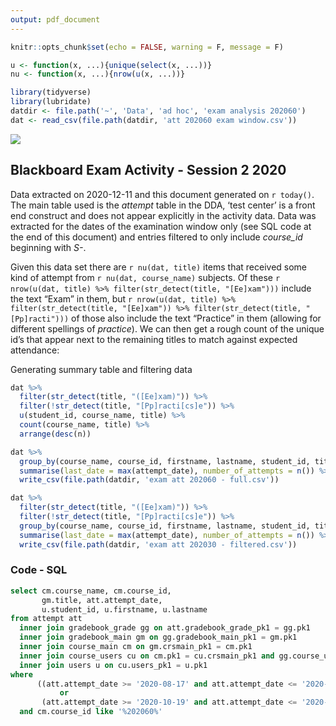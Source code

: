 ```yaml
---
output: pdf_document
---
```



```r
knitr::opts_chunk$set(echo = FALSE, warning = F, message = F)

u <- function(x, ...){unique(select(x, ...))}
nu <- function(x, ...){nrow(u(x, ...))}
```

``` r
library(tidyverse)
library(lubridate)
datdir <- file.path('~', 'Data', 'ad hoc', 'exam analysis 202060')
dat <- read_csv(file.path(datdir, 'att 202060 exam window.csv'))
```

![](banner.png)


## Blackboard Exam Activity - Session 2 2020

Data extracted on 2020-12-11 and this document generated on `r today()`. The main table used is the _attempt_ table in the DDA, 'test center' is a front end construct and does not appear explicitly in the activity data. Data was extracted for the dates of the examination window only (see SQL code at the end of this document) and entries filtered to only include _course_id_ beginning with _S-_.

Given this data set there are `r nu(dat, title)` items that received some kind of attempt from `r nu(dat, course_name)` subjects. Of these `r nrow(u(dat, title) %>% filter(str_detect(title, "[Ee]xam")))` include the text "Exam" in them, but `r nrow(u(dat, title) %>% filter(str_detect(title, "[Ee]xam")) %>% filter(str_detect(title, "[Pp]racti")))` of those also include the text "Practice" in them (allowing for different spellings of _practice_). We can then get a rough count of the unique id's that appear next to the remaining titles to match against expected attendance:

Generating summary table and filtering data

``` r
dat %>% 
  filter(str_detect(title, "([Ee]xam)")) %>% 
  filter(!str_detect(title, "[Pp]racti[cs]e")) %>% 
  u(student_id, course_name, title) %>%  
  count(course_name, title) %>% 
  arrange(desc(n))
```

``` r
dat %>% 
  group_by(course_name, course_id, firstname, lastname, student_id, title) %>% 
  summarise(last_date = max(attempt_date), number_of_attempts = n()) %>% 
  write_csv(file.path(datdir, 'exam att 202060 - full.csv'))

dat %>% 
  filter(str_detect(title, "([Ee]xam)")) %>% 
  filter(!str_detect(title, "[Pp]racti[cs]e")) %>% 
  group_by(course_name, course_id, firstname, lastname, student_id, title) %>% 
  summarise(last_date = max(attempt_date), number_of_attempts = n()) %>% 
  write_csv(file.path(datdir, 'exam att 202030 - filtered.csv'))

```


### Code - SQL

``` sql
select cm.course_name, cm.course_id,
       gm.title, att.attempt_date,
       u.student_id, u.firstname, u.lastname
from attempt att
  inner join gradebook_grade gg on att.gradebook_grade_pk1 = gg.pk1
  inner join gradebook_main gm on gg.gradebook_main_pk1 = gm.pk1
  inner join course_main cm on gm.crsmain_pk1 = cm.pk1
  inner join course_users cu on cm.pk1 = cu.crsmain_pk1 and gg.course_users_pk1 = cu.pk1
  inner join users u on cu.users_pk1 = u.pk1
where
      ((att.attempt_date >= '2020-08-17' and att.attempt_date <= '2020-08-21')
           or
       (att.attempt_date >= '2020-10-19' and att.attempt_date <= '2020-10-30'))
  and cm.course_id like '%202060%'
```

